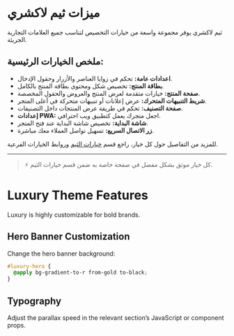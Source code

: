 # ميزات ثيم لاكشري

ثيم لاكشري يوفر مجموعة واسعة من خيارات التخصيص لتناسب جميع العلامات التجارية الجريئة.

## ملخص الخيارات الرئيسية:

- **اعدادات عامة:** تحكم في زوايا العناصر والأزرار وحقول الإدخال.
- **بطاقة المنتج:** تخصيص شكل ومحتوى بطاقة المنتج بالكامل.
- **صفحة المنتج:** خيارات متقدمة لعرض المنتج والعروض والحقول المخصصة.
- **شريط التنبيهات المتحرك:** عرض إعلانات أو تنبيهات متحركة في أعلى المتجر.
- **صفحة التصنيف:** تحكم في طريقة عرض المنتجات داخل التصنيفات.
- **إعدادات PWA:** اجعل متجرك يعمل كتطبيق ويب احترافي.
- **شاشة البداية:** تخصيص شاشة البداية عند فتح المتجر.
- **زر الاتصال السريع:** تسهيل تواصل العملاء معك مباشرة.

للمزيد من التفاصيل حول كل خيار، راجع قسم [خيارات الثيم](./theme-options/store-options.ar-SD.mdx) وروابط الخيارات الفرعية.

---

> ⚡ كل خيار موثق بشكل مفصل في صفحة خاصة به ضمن قسم خيارات الثيم.

# Luxury Theme Features

Luxury is highly customizable for bold brands.

## Hero Banner Customization

Change the hero banner background:

```css
#luxury-hero {
  @apply bg-gradient-to-r from-gold to-black;
}
```

## Typography
Adjust the parallax speed in the relevant section’s JavaScript or component props.
